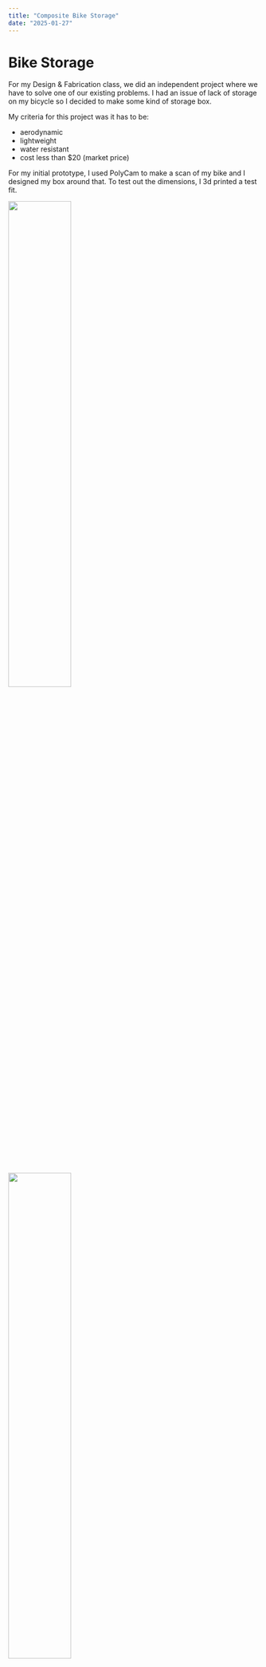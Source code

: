 ```yaml
---
title: "Composite Bike Storage"
date: "2025-01-27"
---
```


# Bike Storage

For my Design & Fabrication class, we did an independent project where we have to solve one of our existing problems. I had an issue of lack of storage on my bicycle so I decided to make some kind of storage box. 

My criteria for this project was it has to be: 

- aerodynamic 
- lightweight
- water resistant
- cost less than $20 (market price)

For my initial prototype, I used PolyCam to make a scan of my bike and I designed my box around that. To test out the dimensions, I 3d printed a test fit. 

<img src="/src/images/composite-storage/3d-scan.png" width="50%"/> 
<img src="/src/images/composite-storage/insidebox.jpg" width="50%"/> 

In order to make the box very light, I wanted to use composites as they have very high strength to weight ratio. My inspiration for this was race cars as many use carbon fiber although the twill alone costs more than my budget so this would not meet my criteria. I ended up choosing fiberglass which is weaker than carbon fiber but significantly cheaper. 

<img src="/src/images/composite-storage/render.png" width="50%"/> 

I chose to do a wet-layup onto a split 3d printed mould using a guide by [EasyComposites](https://www.easycomposites.co.uk/learning/carbon-fibre-part-from-3d-printed-mould) as it is relatively inexpensive to the other options and does not require an autoclave.

Since mould was 3d printed, it has layer lines which would leave imperfections onto the final product. So I filled the gaps using filler pull and wet sanded it until smooth. The mould was sprayed with mould release then 3 layers of fiberglass were placed onto each side of the mould, with one half having overhangs which will overlap the other half when closed. We need to apply constant pressure onto the fiberglass so it cures with minimal thickness. A layer of peel ply is placed on the inside of the mould then a layer of breather which allows air to travel across the mould. Then a vacuum bag (I used a clothing vacuum bag) is used with a vacuum pump.

![Split mould](/composite-storage/split.jpg)
<Image src={inside} alt="inside" sizes="50vw" style="width: 50%; height: auto;" />

<img src="/src/images/composite-storage/suction.jpg" width="50%"/> 

An issue I encountered was the clothing vacuum bag was too small so I had to join two bags together using VHB tape. As expected this bag did not hold the best seal and idealy I would find a bigger bag but I was on a time crunch so I had to deal with it. The pump couldn't run for 24 hours as it would overheat so every couple hours I ran it for a bit.

When opening the mould, the epoxy held the mould together very well so it was very hard to open. I ended up opening it forcefully. The result didn't look great and had a lot of imperfection, mainly being discoloration and lack of resin. To the holes caused by lack of resign, I painted on an extra layer resin to make sure it was water proof. Then I spray painted the box white to hide the discoloration. 

<img src="/src/images/composite-storage/open.jpg" width="50%"/> 
<img src="/src/images/composite-storage/mounted.jpg" width="50%"/> 

Reflection

In the end I think the box looks worse than I wanted but it met all my requirements of being usable and I will use this for my cycling trips. If I did this again focusing on aesthetics, I would 3d print it in Nylon PA12 using a SLS printer as that would leave a better surface finish, or I would use prepreg composites however this would be more expensive. In the end, this project helped me learn a lot about how composites are made and the different manufacturing methods.

{/* https://sites.google.com/ssis.edu.vn/alex-nguyen/combined-design */}
